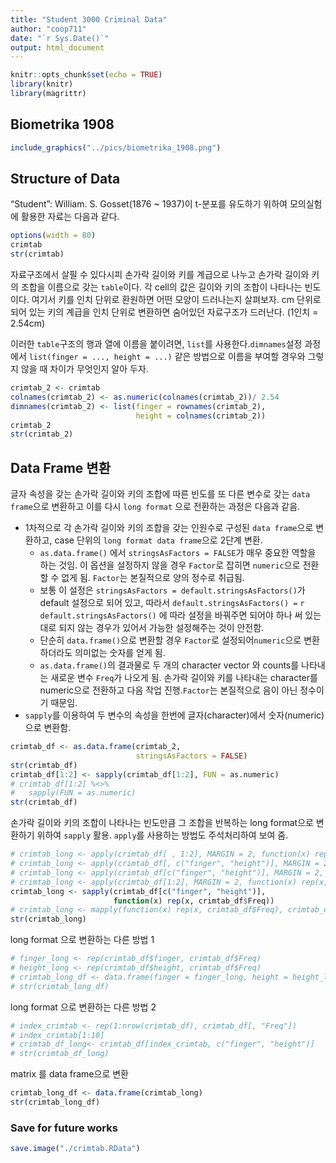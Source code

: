 ```yaml
---
title: "Student 3000 Criminal Data"
author: "coop711"
date: "`r Sys.Date()`"
output: html_document
---
```


```r
knitr::opts_chunk$set(echo = TRUE)
library(knitr)
library(magrittr)
```

## Biometrika 1908

```r
include_graphics("../pics/biometrika_1908.png")
```

## Structure of Data

"Student": William. S. Gosset(1876 ~ 1937)이 t-분포를 유도하기 위하여 모의실험에 활용한 자료는 다음과 같다.

```r
options(width = 80)
crimtab
str(crimtab)
```

자료구조에서 살필 수 있다시피 손가락 길이와 키를 계급으로 나누고 손가락 길이와 키의 조합을 이름으로 갖는 `table`이다. 각 cell의 값은 길이와 키의 조합이 나타나는 빈도이다. 여기서 키를 인치 단위로 환원하면 어떤 모양이 드러나는지 살펴보자. 
cm 단위로 되어 있는 키의 계급을 인치 단위로 변환하면 숨어있던 자료구조가 드러난다.
(1인치 = 2.54cm)

이러한 `table`구조의 행과 열에 이름을 붙이려면, `list`를 사용한다.`dimnames`설정 과정에서 `list(finger = ..., height = ...)` 같은 방법으로 이름을 부여할 경우와 그렇지 않을 때 차이가 무엇인지 알아 두자.

```r
crimtab_2 <- crimtab
colnames(crimtab_2) <- as.numeric(colnames(crimtab_2))/ 2.54
dimnames(crimtab_2) <- list(finger = rownames(crimtab_2), 
                            height = colnames(crimtab_2))
crimtab_2
str(crimtab_2)
```

<!--
<P style = "page-break-after:always">
-->

## Data Frame 변환

글자 속성을 갖는 손가락 길이와 키의 조합에 따른 빈도를 또 다른 변수로 갖는 `data frame`으로 변환하고 이를 다시 `long format` 으로 전환하는 과정은 다음과 같음.

* 1차적으로 각 손가락 길이와 키의 조합을 갖는 인원수로 구성된 `data frame`으로 변환하고, case 단위의 `long format data frame`으로 2단계 변환. 
    + `as.data.frame()` 에서 `stringsAsFactors = FALSE`가 매우 중요한 역할을 하는 것임. 이 옵션을 설정하지 않을 경우 `Factor`로 잡히면 `numeric`으로 전환할 수 없게 됨. `Factor`는 본질적으로 양의 정수로 취급됨.
    + 보통 이 설정은 `stringsAsFactors = default.stringsAsFactors()`가 default 설정으로 되어 있고, 따라서 `default.stringsAsFactors() = ` `r default.stringsAsFactors()` 에 따라 설정을 바꿔주면 되어야 하나 써 있는 대로 되지 않는 경우가 있어서 가능한 설정해주는 것이 안전함.
    + 단순히 `data.frame()`으로 변환할 경우 `Factor`로 설정되어`numeric`으로 변환하더라도 의미없는 숫자를 얻게 됨. 
    + `as.data.frame()`의 결과물로 두 개의 character vector 와 counts를 나타내는 새로운 변수 `Freq`가 나오게 됨. 손가락 길이와 키를 나타내는 character를 numeric으로 전환하고 다음 작업 진행.`Factor`는 본질적으로 음이 아닌 정수이기 때문임.

* `sapply`를 이용하여 두 변수의 속성을 한번에 글자(character)에서 숫자(numeric)으로 변환함.

```r
crimtab_df <- as.data.frame(crimtab_2, 
                            stringsAsFactors = FALSE)
str(crimtab_df)
crimtab_df[1:2] <- sapply(crimtab_df[1:2], FUN = as.numeric)
# crimtab_df[1:2] %<>%
#   sapply(FUN = as.numeric)
str(crimtab_df)
```

손가락 길이와 키의 조합이 나타나는 빈도만큼 그 조합을 반복하는 long format으로 변환하기 위하여 `sapply` 활용. `apply`를 사용하는 방법도 주석처리하여 보여 줌.

```r
# crimtab_long <- apply(crimtab_df[ , 1:2], MARGIN = 2, function(x) rep(x, crimtab_df[ , 3]))
# crimtab_long <- apply(crimtab_df[, c("finger", "height")], MARGIN = 2, function(x) rep(x, crimtab_df[ , "Freq"]))
# crimtab_long <- apply(crimtab_df[c("finger", "height")], MARGIN = 2, function(x) rep(x, crimtab_df[ , "Freq"]))
# crimtab_long <- apply(crimtab_df[1:2], MARGIN = 2, function(x) rep(x, crimtab_df[ , "Freq"]))
crimtab_long <- sapply(crimtab_df[c("finger", "height")], 
                       function(x) rep(x, crimtab_df$Freq))
# crimtab_long <- mapply(function(x) rep(x, crimtab_df$Freq), crimtab_df[c("finger", "height")])
str(crimtab_long)
```

long format 으로 변환하는 다른 방법 1

```r
# finger_long <- rep(crimtab_df$finger, crimtab_df$Freq)
# height_long <- rep(crimtab_df$height, crimtab_df$Freq)
# crimtab_long_df <- data.frame(finger = finger_long, height = height_long)
# str(crimtab_long_df)
```

long format 으로 변환하는 다른 방법 2

```r
# index_crimtab <- rep(1:nrow(crimtab_df), crimtab_df[, "Freq"])
# index_crimtab[1:10]
# crimtab_df_long<- crimtab_df[index_crimtab, c("finger", "height")]
# str(crimtab_df_long)
```

matrix 를 data frame으로 변환

```r
crimtab_long_df <- data.frame(crimtab_long)
str(crimtab_long_df)
```

### Save for future works

```r
save.image("./crimtab.RData")
```